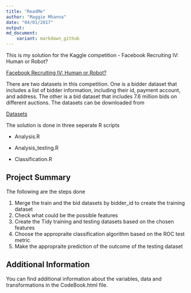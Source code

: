 ```yaml
---
title: "ReadMe"
author: "Maggie Mhanna"
date: "04/01/2017"
output: 
md_document:
    variant: markdown_github
---
```


This is my solution for the Kaggle competition - Facebook Recruiting IV: Human or Robot? 

[Facebook Recruiting IV: Human or Robot?](https://www.kaggle.com/c/facebook-recruiting-iv-human-or-bot/leaderboard/private)

There are two datasets in this competition. One is a bidder dataset that includes a list of bidder information, including their id, payment account, and address. The other is a bid dataset that includes 7.6 million bids on different auctions. The datasets can be downloaded from 

[Datasets](https://www.kaggle.com/c/facebook-recruiting-iv-human-or-bot/data)

The solution is done in three seperate R scripts

* Analysis.R

* Analysis_testing.R 

* Classification.R

## Project Summary

The following are the steps done 

1. Merge the train and the bid datasets by bidder_id to create the training dataset
2. Check what could be the possible features 
3. Create the Tidy training and testing datasets based on the chosen features
4. Choose the appropraite classification algorithm based on the ROC test metric
5. Make the appropraite prediction of the outcome of the testing dataset

## Additional Information

You can find additional information about the variables, data and transformations in the CodeBook.html file.